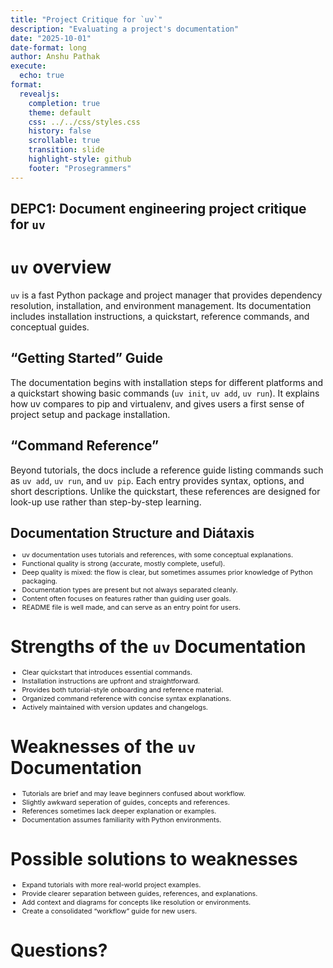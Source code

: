 ```yaml
---
title: "Project Critique for `uv`"
description: "Evaluating a project's documentation"
date: "2025-10-01"
date-format: long
author: Anshu Pathak
execute:
  echo: true
format:
  revealjs:
    completion: true
    theme: default
    css: ../../css/styles.css
    history: false
    scrollable: true
    transition: slide
    highlight-style: github
    footer: "Prosegrammers"
---
```


## DEPC1: Document engineering project critique for `uv`

# `uv` overview
`uv` is a fast Python package and project manager that provides dependency resolution, installation, and environment management. Its documentation includes installation instructions, a quickstart, reference commands, and conceptual guides.

## "Getting Started" Guide
The documentation begins with installation steps for different platforms and a quickstart showing basic commands (`uv init`, `uv add`, `uv run`). It explains how uv compares to pip and virtualenv, and gives users a first sense of project setup and package installation.

## "Command Reference"
Beyond tutorials, the docs include a reference guide listing commands such as `uv add`, `uv run`, and `uv pip`. Each entry provides syntax, options, and short descriptions. Unlike the quickstart, these references are designed for look-up use rather than step-by-step learning.

## Documentation Structure and Diátaxis

::: {.incremental .fade-right style="margin-top: -0.2em; font-size: 0.775em;"}

 - uv documentation uses tutorials and references, with some conceptual explanations.  
 - Functional quality is strong (accurate, mostly complete, useful).  
 - Deep quality is mixed: the flow is clear, but sometimes assumes prior knowledge of Python packaging.  
 - Documentation types are present but not always separated cleanly.  
 - Content often focuses on features rather than guiding user goals.
 - README file is well made, and can serve as an entry point for users. 

:::

# Strengths of the `uv` Documentation

::: {.incremental .fade-right style="margin-top: -0.2em; font-size: 0.775em;"}

 - Clear quickstart that introduces essential commands.  
 - Installation instructions are upfront and straightforward.  
 - Provides both tutorial-style onboarding and reference material.  
 - Organized command reference with concise syntax explanations.  
 - Actively maintained with version updates and changelogs.  

:::

# Weaknesses of the `uv` Documentation

::: {.incremental .fade-right style="margin-top: -0.2em; font-size: 0.775em;"}

 - Tutorials are brief and may leave beginners confused about workflow.
 - Slightly awkward seperation of guides, concepts and references.   
 - References sometimes lack deeper explanation or examples. 
 - Documentation assumes familiarity with Python environments.  

:::

# Possible solutions to weaknesses
::: {.incremental .fade-right style="margin-top: -0.2em; font-size: 0.775em;"}

 - Expand tutorials with more real-world project examples.  
 - Provide clearer separation between guides, references, and explanations.  
 - Add context and diagrams for concepts like resolution or environments.  
 - Create a consolidated “workflow” guide for new users.  

:::

# Questions?